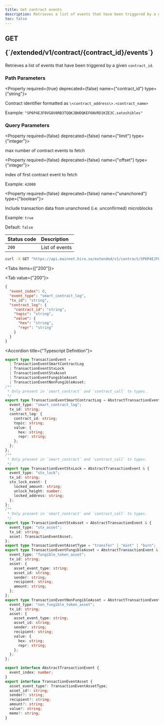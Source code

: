 ```yaml
---
title: Get contract events
description: Retrieves a list of events that have been triggered by a given smart contract
toc: false
---
```




<Root>

<API>

<div className='flex-1'>

<h2 className="not-prose mb-2 inline-flex items-center gap-3 font-mono">
  <div className="rounded-lg border px-1 py-0.5 text-xs font-medium border-green-400/50 bg-green-400/20 text-green-600 dark:text-green-400">
    GET
  </div>
  <p className="text-xs break-words overflow-hidden w-[95%]">{`/extended/v1/contract/{contract_id}/events`}</p>
</h2>

Retrieves a list of events that have been triggered by a given `contract_id`.

### Path Parameters

<Property required={true} deprecated={false} name={"contract_id"} type={"string"}>

Contract identifier formatted as `\<contract_address\>.<contract_name>`

<span>Example:  `"SP6P4EJF0VG8V0RB3TQQKJBHDQKEF6NVRD1KZE3C.satoshibles"`</span>

</Property>

### Query Parameters

<Property required={false} deprecated={false} name={"limit"} type={"integer"}>

max number of contract events to fetch

</Property>

<Property required={false} deprecated={false} name={"offset"} type={"integer"}>

index of first contract event to fetch

<span>Example:  `42000`</span>

</Property>

<Property required={false} deprecated={false} name={"unanchored"} type={"boolean"}>

Include transaction data from unanchored (i.e. unconfirmed) microblocks

<span>Example:  `true`</span>

<span>Default:  `false`</span>

</Property>

| Status code | Description |
| :----------- | :----------- |
| `200` | List of events |

</div>

<APIExample>

```bash title="Terminal"
curl -X GET "https://api.mainnet.hiro.so/extended/v1/contract/SP6P4EJF0VG8V0RB3TQQKJBHDQKEF6NVRD1KZE3C.satoshibles/events"
```

<Tabs items={["200"]}>

<Tab value={"200"}>

```json title="Example Response"
{
  "event_index": 0,
  "event_type": "smart_contract_log",
  "tx_id": "string",
  "contract_log": {
    "contract_id": "string",
    "topic": "string",
    "value": {
      "hex": "string",
      "repr": "string"
    }
  }
}
```

<Accordions>

<Accordion title={"Typescript Definition"}>

```ts
export type TransactionEvent =
  | TransactionEventSmartContractLog
  | TransactionEventStxLock
  | TransactionEventStxAsset
  | TransactionEventFungibleAsset
  | TransactionEventNonFungibleAsset;
/**
 * Only present in `smart_contract` and `contract_call` tx types.
 */
export type TransactionEventSmartContractLog = AbstractTransactionEvent & {
  event_type: "smart_contract_log";
  tx_id: string;
  contract_log: {
    contract_id: string;
    topic: string;
    value: {
      hex: string;
      repr: string;
    };
  };
};
/**
 * Only present in `smart_contract` and `contract_call` tx types.
 */
export type TransactionEventStxLock = AbstractTransactionEvent & {
  event_type: "stx_lock";
  tx_id: string;
  stx_lock_event: {
    locked_amount: string;
    unlock_height: number;
    locked_address: string;
  };
};
/**
 * Only present in `smart_contract` and `contract_call` tx types.
 */
export type TransactionEventStxAsset = AbstractTransactionEvent & {
  event_type: "stx_asset";
  tx_id: string;
  asset: TransactionEventAsset;
};
export type TransactionEventAssetType = "transfer" | "mint" | "burn";
export type TransactionEventFungibleAsset = AbstractTransactionEvent & {
  event_type: "fungible_token_asset";
  tx_id: string;
  asset: {
    asset_event_type: string;
    asset_id: string;
    sender: string;
    recipient: string;
    amount: string;
  };
};
export type TransactionEventNonFungibleAsset = AbstractTransactionEvent & {
  event_type: "non_fungible_token_asset";
  tx_id: string;
  asset: {
    asset_event_type: string;
    asset_id: string;
    sender: string;
    recipient: string;
    value: {
      hex: string;
      repr: string;
    };
  };
};

export interface AbstractTransactionEvent {
  event_index: number;
}
export interface TransactionEventAsset {
  asset_event_type?: TransactionEventAssetType;
  asset_id?: string;
  sender?: string;
  recipient?: string;
  amount?: string;
  value?: string;
  memo?: string;
}

```

</Accordion>

</Accordions>

</Tab>

</Tabs>

</APIExample>

</API>

</Root>